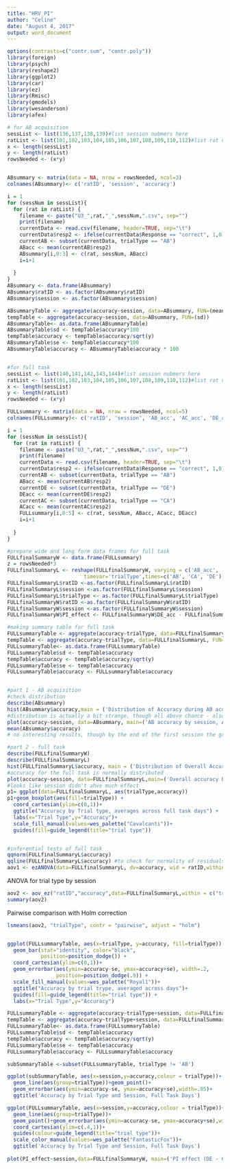 ```yaml
---
title: "HRV_PI"
author: "Celine"
date: "August 4, 2017"
output: word_document
---
```


```r

options(contrasts=c("contr.sum", "contr.poly"))
library(foreign)
library(psych)
library(reshape2)
library(ggplot2)
library(car)
library(ez)
library(Rmisc)
library(gmodels)
library(wesanderson)
library(afex)

# for AB acquisition
sessList <- list(136,137,138,139)#list session nubmers here
ratList <- list(101,102,103,104,105,106,107,108,109,110,112)#list rat number here
x <- length(sessList)
y <- length(ratList)
rowsNeeded <- (x*y)


ABsummary <- matrix(data = NA, nrow = rowsNeeded, ncol=3)
colnames(ABsummary)<- c('ratID', 'session', 'accuracy')

i = 1
for (sessNum in sessList){
  for (rat in ratList) {
    filename <- paste("U3_",rat,"_",sessNum,".csv", sep="")
    print(filename)
    currentData <- read.csv(filename, header=TRUE, sep="\t")
    currentData$resp2 <- ifelse(currentData$Response == "correct", 1,0)
    currentAB <- subset(currentData, trialType == "AB")
    ABacc <- mean(currentAB$resp2)
    ABsummary[i,0:3] <- c(rat, sessNum, ABacc)
    i=i+1
    
  }
}
ABsummary <- data.frame(ABsummary)
ABsummary$ratID <- as.factor(ABsummary$ratID)
ABsummary$session <- as.factor(ABsummary$session)

ABsummaryTable <- aggregate(accuracy~session, data=ABsummary, FUN=(mean))
tempTable <- aggregate(accuracy~session, data=ABsummary, FUN=(sd))
ABsummaryTable<- as.data.frame(ABsummaryTable)
ABsummaryTable$sd <- tempTable$accuracy*100
tempTable$accuracy <- tempTable$accuracy/sqrt(y)
ABsummaryTable$se <- tempTable$accuracy*100
ABsummaryTable$accuracy <- ABsummaryTable$accuracy * 100


#for full task
sessList <- list(140,141,142,143,144)#list session nubmers here
ratList <- list(101,102,103,104,105,106,107,108,109,110,112)#list rat number here
x <- length(sessList)
y <- length(ratList)
rowsNeeded <- (x*y)

FULLsummary <- matrix(data = NA, nrow = rowsNeeded, ncol=5)
colnames(FULLsummary)<- c('ratID', 'session', 'AB_acc', 'AC_acc', 'DE_acc')

i = 1
for (sessNum in sessList){
  for (rat in ratList) {
    filename <- paste("U3_",rat,"_",sessNum,".csv", sep="")
    print(filename)
    currentData <- read.csv(filename, header=TRUE, sep="\t")
    currentData$resp2 <- ifelse(currentData$Response == "correct", 1,0)
    currentAB <- subset(currentData, trialType == "AB")
    ABacc <- mean(currentAB$resp2)
    currentDE <- subset(currentData, trialType == "DE")
    DEacc <- mean(currentDE$resp2)
    currentAC <- subset(currentData, trialType == "CA")
    ACacc <- mean(currentAC$resp2)
    FULLsummary[i,0:5] <- c(rat, sessNum, ABacc, ACacc, DEacc)
    i=i+1
    
  }
}

#prepare wide and long form data frames for full task
FULLfinalSummaryW <- data.frame(FULLsummary)
z = rowsNeeded*3 
FULLfinalSummaryL <- reshape(FULLfinalSummaryW, varying = c('AB_acc', 'AC_acc', 'DE_acc'), v.names="accuracy",
                         timevar='trialType',times=c('AB', 'CA', 'DE'), new.row.names=1:z, direction = 'long')
FULLfinalSummaryL$ratID <-as.factor(FULLfinalSummaryL$ratID)
FULLfinalSummaryL$session <-as.factor(FULLfinalSummaryL$session)
FULLfinalSummaryL$trialType <- as.factor(FULLfinalSummaryL$trialType)
FULLfinalSummaryW$ratID <-as.factor(FULLfinalSummaryW$ratID)
FULLfinalSummaryW$session <-as.factor(FULLfinalSummaryW$session)
FULLfinalSummaryW$PI_effect <- FULLfinalSummaryW$DE_acc - FULLfinalSummaryW$AC_acc

#making summary table for full task
FULLsummaryTable <- aggregate(accuracy~trialType, data=FULLfinalSummaryL, FUN=(mean))
tempTable <- aggregate(accuracy~trialType, data=FULLfinalSummaryL, FUN=(sd))
FULLsummaryTable<- as.data.frame(FULLsummaryTable)
FULLsummaryTable$sd <- tempTable$accuracy
tempTable$accuracy <- tempTable$accuracy/sqrt(y)
FULLsummaryTable$se <- tempTable$accuracy
FULLsummaryTable$accuracy <- FULLsummaryTable$accuracy


#part 1 - AB acquisition
#check distribution
describe(ABsummary)
hist(ABsummary$accuracy,main = ('Distribution of Accuracy during AB acquisiton, all sessions'),xlab = ('AB accuracy'))
#distribution is actually a bit strange, though all above chance - also pretty small number of rats
plot(accuracy~session, data=ABsummary, main=('AB accuracy by session, AB acquisition'))
mean(ABsummary$accuracy)
# no interesting results, though by the end of the first session the group average was almost 80% accuracy

#part 2 - full task
describe(FULLfinalSummaryW)
describe(FULLfinalSummaryL)
hist(FULLfinalSummaryL$accuracy, main = ('Distribution of Overall Accuracy, Full Task Days'),xlab=('Overall Accuracy'))
#accuracy for the full task is normally distributed 
plot(accuracy~session, data=FULLfinalSummaryL,main=('Overall accuracy by session, full task days'))
#looks like session didn't ahve much effect
p1= ggplot(data=FULLfinalSummaryL, aes(trialType,accuracy))
p1+geom_boxplot(aes(fill=trialType)) +
  coord_cartesian(ylim=c(0,1))+
  ggtitle("Accuracy by Trial type, averages across full task days") +
  labs(x="Trial Type",y="Accuracy")+
  scale_fill_manual(values=wes_palette("Cavalcanti"))+
  guides(fill=guide_legend(title="trial type"))


#inferential tests of full task
qqnorm(FULLfinalSummaryL$accuracy)
qqline(FULLfinalSummaryL$accuracy) #to check for normality of residuals
aov1 <- ezANOVA(data=FULLfinalSummaryL, dv=accuracy, wid = ratID,within=c(trialType,session),detailed=TRUE,return_aov = TRUE)
```

ANOVA for trial type by session
```r
aov2 <- aov_ez("ratID","accuracy",data=FULLfinalSummaryL,within = c("trialType","session"))
summary(aov2)
```
Pairwise comparison with Holm correction
```r
lsmeans(aov2, "trialType", contr = "pairwise", adjust = "holm")


ggplot(FULLsummaryTable, aes(x=trialType, y=accuracy, fill=trialType)) + 
  geom_bar(stat="identity", color="black", 
           position=position_dodge()) +
  coord_cartesian(ylim=c(0,1))+
  geom_errorbar(aes(ymin=accuracy-se, ymax=accuracy+se), width=.2,
                position=position_dodge(.9)) +
  scale_fill_manual(values=wes_palette("Royal1"))+
  ggtitle("Accuracy by trial trype, averaged across days")+
  guides(fill=guide_legend(title="trial type")) +
  labs(x="Trial Type",y="Accuracy")

FULLsummaryTable <- aggregate(accuracy~trialType+session, data=FULLfinalSummaryL, FUN=(mean))
tempTable <- aggregate(accuracy~trialType+session, data=FULLfinalSummaryL, FUN=(sd))
FULLsummaryTable<- as.data.frame(FULLsummaryTable)
FULLsummaryTable$sd <- tempTable$accuracy
tempTable$accuracy <- tempTable$accuracy/sqrt(y)
FULLsummaryTable$se <- tempTable$accuracy
FULLsummaryTable$accuracy <- FULLsummaryTable$accuracy

subSummaryTable <-subset(FULLsummaryTable, trialType != 'AB')

ggplot(subSummaryTable, aes(x=session,y=accuracy,colour = trialType))+
  geom_line(aes(group=trialType))+geom_point()+
  geom_errorbar(aes(ymin=accuracy-se, ymax=accuracy+se),width=.05)+
  ggtitle('Accuracy by Trial Type and Session, Full Task Days')

ggplot(FULLsummaryTable, aes(x=session,y=accuracy,colour = trialType))+
  geom_line(aes(group=trialType))+
  geom_point()+geom_errorbar(aes(ymin=accuracy-se, ymax=accuracy+se),width=.1,position=position_dodge(.05))+
  coord_cartesian(ylim=c(.4,1))+
  guides(colour=guide_legend(title="trial type"))+
  scale_color_manual(values=wes_palette("FantasticFox"))+
  ggtitle('Accuracy by Trial Type and Session, Full Task Days')
  
plot(PI_effect~session,data=FULLfinalSummaryW, main=('PI effect (DE - CA) by session'),ylab = ('PI Effect'))


```
